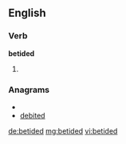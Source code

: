==English==

===Verb===
'''betided'''

# {{past of|[[betide]]}}

===Anagrams===
* {{alphagram|bddeeit}}
* [[debited#English|debited]]

[[de:betided]]
[[mg:betided]]
[[vi:betided]]
